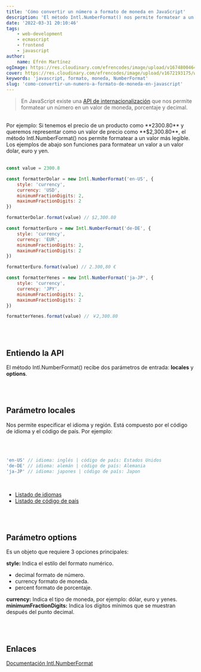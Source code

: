 ```yaml
---
title: 'Cómo convertir un número a formato de moneda en JavaScript'
description: 'El método Intl.NumberFormat() nos permite formatear a un valor más legible.'
date: '2022-03-31 20:10:46'
tags:
    - web-development
    - ecmascript
    - frontend
    - javascript
author:
    name: Efrén Martínez
ogImage: https://res.cloudinary.com/efrencodes/image/upload/v1674800464/www.efrencodes.com/articulos/como-convertir-un-numero-a-formato-de-moneda-en-javascript/og-image.webp
cover: https://res.cloudinary.com/efrencodes/image/upload/v1672193175/www.efrencodes.com/tecnologies/javascript.svg
keywords: 'javascript, formato, moneda, NumberFormat'
slug: 'como-convertir-un-numero-a-formato-de-moneda-en-javascript'
---
```


> En JavaScript existe una <a href="https://developer.mozilla.org/es/docs/Web/JavaScript/Reference/Global_Objects/Intl/NumberFormat" target="_blank">API de internacionalización</a> que nos permite formatear un número en un valor de moneda, porcentaje y decimal.

<br />
Por ejemplo: Si tenemos el precio de un producto como **2300.80** y queremos representar
como un valor de precio como **$2,300.80**, el método Intl.NumberFormat() nos permite
formatear a un valor más legible. Los ejemplos de abajo son funciones para formatear
un valor a un valor dolar, euro y yen.

<br />
<br />

```javascript
const value = 2300.8

const formatterDolar = new Intl.NumberFormat('en-US', {
	style: 'currency',
	currency: 'USD',
	minimumFractionDigits: 2,
	maximumFractionDigits: 2
})

formatterDolar.format(value) // $2,300.80

const formatterEuro = new Intl.NumberFormat('de-DE', {
	style: 'currency',
	currency: 'EUR',
	minimumFractionDigits: 2,
	maximumFractionDigits: 2
})

formatterEuro.format(value) // 2.300,80 €

const formatterYenes = new Intl.NumberFormat('ja-JP', {
	style: 'currency',
	currency: 'JPY',
	minimumFractionDigits: 2,
	maximumFractionDigits: 2
})

formatterYenes.format(value) // ￥2,300.80
```

<br />
<br />

## Entiendo la API

El método Intl.NumberFormat() recibe dos parámetros de entrada: **locales** y **options**.

<br />
<br />

## Parámetro locales

Nos permite especificar el idioma y región. Está compuesto por el código de idioma y el código de país.
Por ejemplo:

<br />
<br />

```javascript
'en-US' // idioma: inglés | código de país: Estados Unidos
'de-DE' // idioma: alemán | código de país: Alemania
'ja-JP' // idioma: japones | código de país: Japon
```

<br />

-   [Listado de idiomas](https://www.w3schools.com/tags/ref_language_codes.asp)
-   [Listado de código de país](https://www.w3schools.com/tags/ref_country_codes.asp)

<br />
<br />

## Parámetro options

Es un objeto que requiere 3 opciones principales:

**style:** Indica el estilo del formato numérico.

-   decimal formato de número.
-   currency formato de moneda.
-   percent formato de porcentaje.

**currency:** Indica el tipo de moneda, por ejemplo: dólar, euro y yenes.
**minimumFractionDigits:** Indica los dígitos mínimos que se muestran después del
punto decimal.

<br />
<br />

## Enlaces

[Documentación Intl.NumberFormat](https://developer.mozilla.org/es/docs/Web/JavaScript/Reference/Global_Objects/Intl/NumberFormat)
